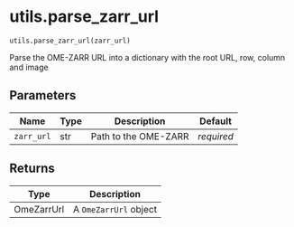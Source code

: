 # utils.parse_zarr_url { #operetta_compose.utils.parse_zarr_url }

`utils.parse_zarr_url(zarr_url)`

Parse the OME-ZARR URL into a dictionary with the root URL, row, column and image

## Parameters

| Name       | Type   | Description          | Default    |
|------------|--------|----------------------|------------|
| `zarr_url` | str    | Path to the OME-ZARR | _required_ |

## Returns

| Type       | Description           |
|------------|-----------------------|
| OmeZarrUrl | A `OmeZarrUrl` object |